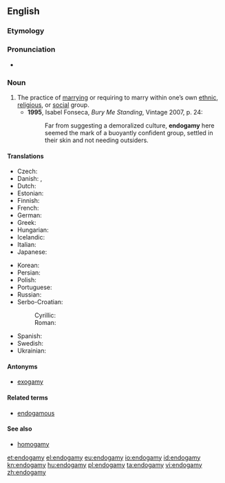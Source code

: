 ==English==
{{wikipedia}}
===Etymology===
{{confix|endo|gamy|lang=en}}

===Pronunciation===
*{{a|UK}} {{IPA|/ɛnˈdɒɡəmi/|lang=en}}

===Noun===
{{en-noun|-}}

# The practice of [[marry]]ing or requiring to marry within one’s own [[ethnic]], [[religious]], or [[social]] group.
#*'''1995''', Isabel Fonseca, ''Bury Me Standing'', Vintage 2007, p. 24:
#*:Far from suggesting a demoralized culture, '''endogamy''' here seemed the mark of a buoyantly confident group, settled in their skin and not needing outsiders.
 
====Translations====
{{trans-top|the practice of marrying within one's own social group}}
* Czech: {{t|cs|endogamie|f}}
* Danish: {{t|da|endogami|c}}, {{t|da|indgifte|n}}
* Dutch: {{t|nl|endogamie|f}}
* Estonian: {{t|et|endogaamia}}
* Finnish: {{t+|fi|endogamia}}
* French: {{t+|fr|endogamie|f}}
* German: {{t+|de|Endogamie|f}}
* Greek: {{t+|el|ενδογαμία|f|tr=endogamía}}
* Hungarian: {{t|hu|endogámia}}
* Icelandic: {{t|is|innvensl|n-p}}
* Italian: {{t+|it|endogamia|f}}
* Japanese: {{t|ja|近親婚|tr=きんしんこん, kinshinkon}}
{{trans-mid}}
* Korean: {{t|ko|근친혼|tr=[[近親婚]], geunchinhon|sc=Hang}}
* Persian: {{t|fa|درون‌همسری|sc=fa-Arab}}
* Polish: {{t|pl|endogamia|f}}
* Portuguese: {{t|pt|endogamia|f}}
* Russian: {{t+|ru|эндогамия|f|tr=endogamija}}
* Serbo-Croatian:
*: Cyrillic: {{t|sh|ендога̀мија|f|sc=Cyrl}}
*: Roman: {{t|sh|endogàmija|f}}
* Spanish: {{t+|es|endogamia|f}}
* Swedish: {{t+|sv|monogami|c}}
* Ukrainian: {{t|uk|ендогамія|tr=endogamija}}
{{trans-bottom}}

====Antonyms====
* [[exogamy]]

====Related terms====
* [[endogamous]]

====See also====
* [[homogamy]]

[[et:endogamy]]
[[el:endogamy]]
[[eu:endogamy]]
[[io:endogamy]]
[[id:endogamy]]
[[kn:endogamy]]
[[hu:endogamy]]
[[pl:endogamy]]
[[ta:endogamy]]
[[vi:endogamy]]
[[zh:endogamy]]